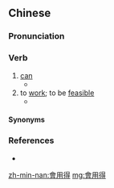 {{also|会用得}}
==Chinese==
{{zh-forms|s=会用得}}

===Pronunciation===
{{zh-pron
|mn=ē-ēng-tit/ē-ēng-chit/ē-ēng-lit/ē-ēng-eh/ōe-ēng-tit/ōe-ēng-chit/kh,tn,hc,tc:ē-ēng--eh
|mn_note=The last syllable (tit, chit, lit, eh) becomes a neutral tone at the end of a phrase
|cat=v
}}

===Verb===
{{zh-verb}} {{tcx|Min Nan|lang=zh}}

# [[can]]
#* {{zh-x|佳哉 無.偌{jōa}.久，醫生 講 會用得{-tit} 退院。|Fortunately, before long, the doctor said she '''could''' be discharged.|MN|ref='''1999''': {{lang|zh|張聰敏}} (Tiuⁿ Chhong-bín), {{lang|zh|《阿瑛！啊》}} (''A-eng Ah''), [http://210.240.194.97/nmtl/dadwt/thak.asp?id=1462 chapter 16]}}
# to [[work]]; to be [[feasible]]
#* {{zh-x|所以 若 beh 造成{-chiâⁿ} 理想 ê 家庭，著 對 夫婦 有{ū} 協和，大細{-sòe} 相{saⁿ-}親 相{saⁿ-}疼，才{chiah} '''會{ōe}.用得'''。|So if you want to create the ideal family, you have to start from husband and wife cooperating, adults and children loving each other; only then will it '''work'''.|MN|ref='''1925''': {{lang|zh|陳瓊琚}} (Tân Khêng-ku), {{lang|zh|《台灣教會報》第486卷}} (''Tâi-ôan Kàu-hōe-pò'' tē 486 kòan), [http://210.240.194.97/nmtl/dadwt/thak.asp?id=482 {{lang|zh|男女對等論}} (Lâm-lú tùi-téng lūn)]}}

====Synonyms====
{{zh-dial|可以}}

===References===
* {{thcwd|9614}}

[[zh-min-nan:會用得]]
[[mg:會用得]]